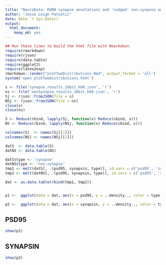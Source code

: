 ```yaml
---
title: "NeuroData: RORB synapse annotations and 'nudged' non-synpase annotations"
author: "Jesse Leigh Patsolic"
date: Date `r Sys.Date()`
output: 
  html_document: 
    keep_md: yes
---
```


<!--
### ### INITIAL COMMENTS HERE ###
###
### Jesse Leigh Patsolic 
### 2018 <jpatsolic@jhu.edu>
### S.D.G 
#
-->

```r
## Run these lines to build the html file with Rmarkdown.
require(rmarkdown)
require(rjson)
require(data.table)
require(ggplot2)
require(latex2exp)
rmarkdown::render("plotTwoDistributions.Rmd", output_format = 'all')
system('open plotTwoDistributions.html')
```

```r
s <- file('synapse_results_16bit_k60.json', 'r')
ns <- file('nonSynapse_results_16bit_k60.json', 'r')
Sj <- rjson::fromJSON(file = s)
NSj <- rjson::fromJSON(file = ns)
close(s)
close(ns)

S <- Reduce(rbind, lapply(Sj, function(x) Reduce(cbind, x)))
NS <- Reduce(rbind, lapply(NSj, function(x) Reduce(cbind, x)))

colnames(S)  <- names(Sj[[1]])
colnames(NS) <- names(NSj[[1]])

datS  <- data.table(S)
datNS <- data.table(NS)
```


```r
datS$type <- 'synapse'
datNS$type <- 'non-synapse'
tmp1 <- melt(datS[, .(psd95, synapsin, type)], id.vars = c('psd95', 'synapsin', 'type'))
tmp2 <- melt(datNS[, .(psd95, synapsin, type)], id.vars = c('psd95', 'synapsin', 'type'))

dat <- as.data.table(rbind(tmp1, tmp2))


p1 <-  ggplot(data = dat, aes(x = psd95, y = ..density.., color = type)) + geom_density()

p2 <-  ggplot(data = dat, aes(x = synapsin, y = ..density.., color = type)) + geom_density()
```

## PSD95

```r
show(p1)
```

## SYNAPSIN

```r
show(p2)
```





<!--
#   Time:
##  Working status:
### Comments:
####Soli Deo Gloria
--> 

